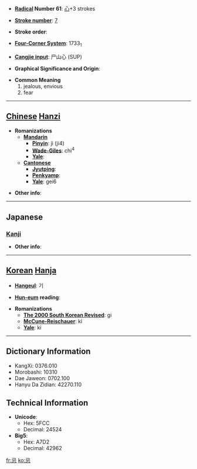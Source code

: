 * '''[[Wiktionary:Chinese radical index| Radical]] Number 61''': [[Wiktionary:Chinese radical index 心|心]]+3 strokes

* '''[[Wiktionary:Chinese total strokes index|Stroke number]]''': [[Wiktionary:Chinese total strokes index 7|7]]

* '''Stroke order''': 

* '''[[Wiktionary:Chinese four corner index|Four-Corner System]]''': 1733<sub>1</sub>

* '''[[Wiktionary:Chinese Cangjie index|Cangjie input]]''': 尸山心 (SUP)

* '''Graphical Significance and Origin''': 

* '''Common Meaning'''
*#jealous, envious
*# fear


----

== [[Chinese]] [[Hanzi]] ==

* '''Romanizations'''
** '''[[Mandarin]]'''
*** '''[[Pinyin]]''': jì (ji4)
*** '''[[Wade-Giles]]''': chi<sup>4</sup>
*** '''[[Yale]]''': 
** '''[[Cantonese]]'''
*** '''[[Jyutping]]''':
*** '''[[Penkyamp]]''': 
*** '''[[Yale]]''': gei6

* '''Other info''': 

----

==Japanese==
===[[Kanji]]===
{{kanji|on readings=[[き]] (ki)
|kun readings=[[いむ]] (imu)
}}

* '''Other info''':  

----

== [[Korean]] [[Hanja]] ==

* '''[[Hangeul]]''': 기

* '''[[Hun-eum]] reading''': 

* '''Romanizations'''
** '''[[The 2000 South Korean Revised Romanization|The 2000 South Korean Revised]]''': gi
** '''[[McCune-Reischauer]]''': ki
** '''[[Yale]]''': ki

----

== Dictionary Information ==

* KangXi: 0376.010
* Morobashi: 10310
* Dae Jaweon: 0702.100
* Hanyu Da Zidian: 42270.110

== Technical Information ==

* '''Unicode''':
** Hex: 5FCC
** Decimal: 24524
* '''Big5''':
** Hex: A7D2
** Decimal: 42962

[[fr:忌]]
[[ko:忌]]